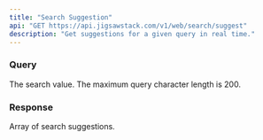 ```yaml
---
title: "Search Suggestion"
api: "GET https://api.jigsawstack.com/v1/web/search/suggest"
description: "Get suggestions for a given query in real time."
---
```



### Query

<ParamField query="query" type="string" required>
  The search value. The maximum query character length is 200.
</ParamField>

<Snippet file="header.mdx" />

### Response

<BasicResponse />

<ResponseField name="suggestions" type="array<string>">
  Array of search suggestions.
</ResponseField>

<SearchSuggestionSnippet />

